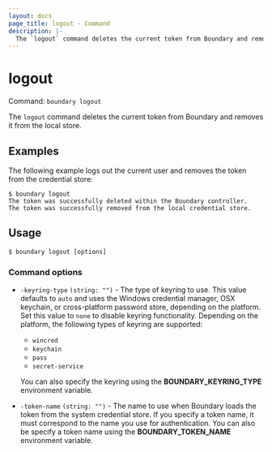 ```yaml
---
layout: docs
page_title: logout - Command
description: |-
  The `logout` command deletes the current token from Boundary and removes it from the local store.
---
```


# logout

Command: `boundary logout`

The `logout` command deletes the current token from Boundary and removes it from the local store.

## Examples

The following example logs out the current user and removes the token from the credential store:

```shell-session
$ boundary logout
The token was successfully deleted within the Boundary controller.
The token was successfully removed from the local credential store.
```

## Usage

<CodeBlockConfig hideClipboard>

```shell-session
$ boundary logout [options]
```

</CodeBlockConfig>


### Command options

- `-keyring-type` `(string: "")` - The type of keyring to use.
   This value defaults to `auto` and uses the Windows credential manager, OSX keychain, or
   cross-platform password store, depending on the platform.
   Set this value to `none` to disable keyring functionality.
   Depending on the platform, the following types of keyring are supported:

   - `wincred`
   - `keychain`
   - `pass`
   - `secret-service`

   You can also specify the keyring using the **BOUNDARY_KEYRING_TYPE** environment
   variable.

- `-token-name` `(string: "")` - The name to use when Boundary loads the token from the system credential store.
   If you specify a token name, it must correspond to the name you use for authentication.
   You can also be specify a token name using the **BOUNDARY_TOKEN_NAME** environment variable.
